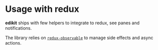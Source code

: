 
# Usage with redux

**edikit** ships with few helpers to integrate to redux, see <Link to="/docs/components/panes/#usage-with-redux">panes</Link>
and <Link to="/docs/components/notifications/#redux-integration">notifications</Link>.

The library relies on [`redux-observable`](https://redux-observable.js.org/) to manage side effects and async actions.